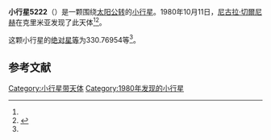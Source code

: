 {{Infobox planet
| bgcolour = #FFFFC0
| name = 5222 Ioffe
| symbol = 
| image = 
| caption = 
| discovery = yes
| discovery_ref = 
| discoverer = [[尼古拉·切爾尼赫|尼古拉·切爾尼赫]]
| discovery_site = [[克里米亚|克里米亚]] 
| discovered = 1980年10月11日
| designations = yes
| mp_name = 
| named_after = 
| alt_names = 1980 TL13/ 1978 LP / 1989 TG1
| mp_category = [[主带小行星|主带小行星]]
| orbit_ref = <ref name="a">[http://ssd.jpl.nasa.gov/sbdb.cgi?sstr=5222 5222 Ioffe] {{Wayback|url=http://ssd.jpl.nasa.gov/sbdb.cgi?sstr=5222 |date=20140817103048 }}，小行星數據庫瀏覽器（JPL Small-Body Database Browser）－[[美国国家航空航天局|美国国家航空航天局]]喷气推进实验室</ref>
| epoch = 2456400.5 (2013年4月18日更新)
| aphelion = {{convert|3.1736470|AU|km|3|abbr=on|lk=out}}
| perihelion = {{convert|2.3762564|AU|km|3|abbr=on}}
| semimajor = {{convert|2.7749517|AU|km|3|abbr=on}}
| eccentricity = 0.1436765
| period = 1688.424201 [[日|日]]<br />4.62[[儒略年|儒略年]]
| avg_speed = 
| inclination = 34.56099
| asc_node = 220.72782
| mean_anomaly = 
| arg_peri = 330.76954
| satellites = 
| physical_characteristics = yes
| dimensions = 
| mass = 
| density = 
| surface_grav = 
| escape_velocity = 
| sidereal_day = 
| axial_tilt = 
| pole_ecliptic_lat = 
| pole_ecliptic_lon = 
| albedo = 
| temperatures= 
| temp_name1 = 
| mean_temp_1 = 
| max_temp_1 = 
| temp_name2 = 
| max_temp_2 = 
| spectral_type = 
| abs_magnitude = 330.76954
}}

'''小行星5222'''（{{lang-en|5222 Ioffe}}）是一颗围绕[[太阳|太阳]][[公转|公转]]的[[小行星|小行星]]。1980年10月11日，[[尼古拉·切爾尼赫|尼古拉·切爾尼赫]]在克里米亚发现了此天体<ref name="a" /><ref>{{cite news|title=小行星列表|url=http://cfa-www.harvard.edu/iau/lists/NumberedMPs.txt|accessdate=2013-07-08|newspaper=哈佛大学|archive-date=2008-05-17|archive-url=https://web.archive.org/web/20080517010638/http://cfa-www.harvard.edu/iau/lists/NumberedMPs.txt|dead-url=no}}</ref>。

这颗小行星的[[绝对星等|绝对星等]]为330.76954等<ref name="a" />。

==参考文献==
{{reflist}}
{{Minor Planet Number|[[小行星5221|小行星5221]]|[[小行星5223|小行星5223]]}}

{{小天体}}

[[Category:小行星带天体|Category:小行星带天体]]
[[Category:1980年发现的小行星|Category:1980年发现的小行星]]

{{asteroid-stub}}